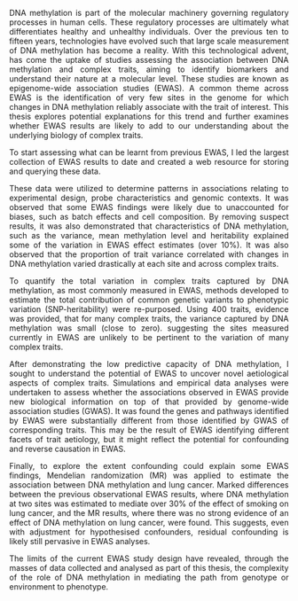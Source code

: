 <style>
body {
text-align: justify}
</style>

DNA methylation is part of the molecular machinery governing regulatory processes in human cells. These regulatory processes are ultimately what differentiates healthy and unhealthy individuals. Over the previous ten to fifteen years, technologies have evolved such that large scale measurement of DNA methylation has become a reality. With this technological advent, has come the uptake of studies assessing the association between DNA methylation and complex traits, aiming to identify biomarkers and understand their nature at a molecular level. These studies are known as epigenome-wide association studies (EWAS). A common theme across EWAS is the identification of very few sites in the genome for which changes in DNA methylation reliably associate with the trait of interest. This thesis explores potential explanations for this trend and further examines whether EWAS results are likely to add to our understanding about the underlying biology of complex traits. <br>

To start assessing what can be learnt from previous EWAS, I led the largest collection of EWAS results to date and created a web resource for storing and querying these data. <br>

These data were utilized to determine patterns in associations relating to experimental design, probe characteristics and genomic contexts. It was observed that some EWAS findings were likely due to unaccounted for biases, such as batch effects and cell composition. By removing suspect results, it was also demonstrated that characteristics of DNA methylation, such as the variance, mean methylation level and heritability explained some of the variation in EWAS effect estimates (over 10%). It was also observed that the proportion of trait variance correlated with changes in DNA methylation varied drastically at each site and across complex traits. <br>

To quantify the total variation in complex traits captured by DNA methylation, as most commonly measured in EWAS, methods developed to estimate the total contribution of common genetic variants to phenotypic variation (SNP-heritability) were re-purposed. Using 400 traits, evidence was provided, that for many complex traits, the variance captured by DNA methylation was small (close to zero).  suggesting the sites measured currently in EWAS are unlikely to be pertinent to the variation of many complex traits. <br> 

After demonstrating the low predictive capacity of DNA methylation, I sought to understand the potential of EWAS to uncover novel aetiological aspects of complex traits. Simulations and empirical data analyses were undertaken to assess whether the associations observed in EWAS provide new biological information on top of that provided by genome-wide association studies (GWAS). It was found the genes and pathways identified by EWAS were substantially different from those identified by GWAS of corresponding traits. This may be the result of EWAS identifying different facets of trait aetiology, but it might reflect the potential for confounding and reverse causation in EWAS. <br>

Finally, to explore the extent confounding could explain some EWAS findings, Mendelian randomization (MR) was applied to estimate the association between DNA methylation and lung cancer. Marked differences between the previous observational EWAS results, where DNA methylation at two sites was estimated to mediate over 30% of the effect of smoking on lung cancer, and the MR results, where there was no strong evidence of an effect of DNA methylation on lung cancer, were found. This suggests, even with adjustment for hypothesised confounders, residual confounding is likely still pervasive in EWAS analyses. <br>

The limits of the current EWAS study design have revealed, through the masses of data collected and analysed as part of this thesis, the complexity of the role of DNA methylation in mediating the path from genotype or environment to phenotype.


